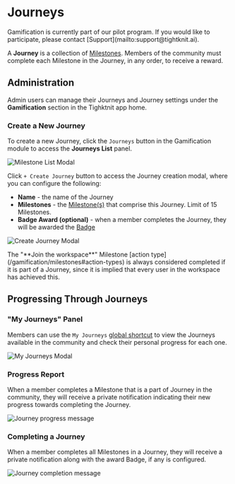 
# Journeys

<Callout emoji="✈️">
  Gamification is currently part of our pilot program. If you would like to
  participate, please contact [Support](mailto:support@tightknit.ai).
</Callout>

A **Journey** is a collection of [Milestones](/gamification/milestones). Members of the community must complete each Milestone in the Journey, in any order, to receive a reward.

## Administration

Admin users can manage their Journeys and Journey settings under the **Gamification** section in the Tighktnit app home.

### Create a New Journey

To create a new Journey, click the `Journeys` button in the Gamification module to access the **Journeys List** panel.

![Milestone List Modal](/gamification/journeys/journeys-list-modal.png)

Click `+ Create Journey` button to access the Journey creation modal, where you can configure the following:

- **Name** - the name of the Journey
- **Milestones** - the [Milestone(s)](/gamification/milestones) that comprise this Journey. Limit of 15 Milestones.
- **Badge Award (optional)** - when a member completes the Journey, they will be awarded the [Badge](/gamification/badges)

![Create Journey Modal](/gamification/journeys/create-journey-modal.png)

<Callout type="info">
  The "**Join the workspace**" Milestone [action
  type](/gamification/milestones#action-types) is always considered completed if
  it is part of a Journey, since it is implied that every user in the workspace
  has achieved this.
</Callout>

## Progressing Through Journeys

### "My Journeys" Panel

Members can use the `My Journeys` [global shortcut](/shortcuts-and-commands/global-shortcuts) to view the Journeys available in the community and check their personal progress for each one.

![My Journeys Modal](/gamification/journeys/my-journeys-modal.png)

### Progress Report

When a member completes a Milestone that is a part of Journey in the community, they will receive a private notification indicating their new progress towards completing the Journey.

![Journey progress message](/gamification/journeys/journey-progress-msg.png)

### Completing a Journey

When a member completes all Milestones in a Journey, they will receive a private notification along with the award Badge, if any is configured.

![Journey completion message](/gamification/journeys/journey-completion-msg.png)
